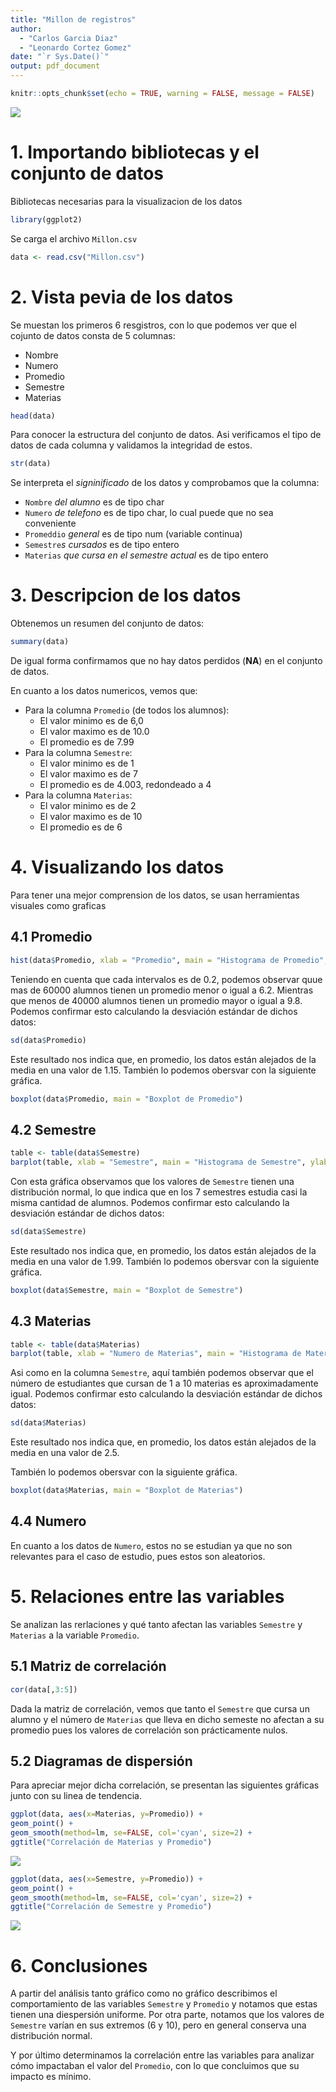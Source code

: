 ---
title: "Millon de registros"
author: 
  - "Carlos Garcia Diaz"
  - "Leonardo Cortez Gomez"
date: "`r Sys.Date()`"
output: pdf_document
---

```{r setup, include=FALSE}
knitr::opts_chunk$set(echo = TRUE, warning = FALSE, message = FALSE)
```

![](image.jpg)

# 1. Importando bibliotecas y el conjunto de datos

Bibliotecas necesarias para la visualizacion de los datos

```{r}
library(ggplot2)
```

Se carga el archivo `Millon.csv`

```{r}
data <- read.csv("Millon.csv")
```

# 2. Vista pevia de los datos

Se muestan los primeros 6 resgistros, con lo que podemos ver que el cojunto de datos consta de 5 columnas:

-   Nombre
-   Numero
-   Promedio
-   Semestre
-   Materias

```{r}
head(data)
```

Para conocer la estructura del conjunto de datos. Asi verificamos el tipo de datos de cada columna y validamos la integridad de estos.

```{r}
str(data)
```

Se interpreta el *signinificado* de los datos y comprobamos que la columna:

-   `Nombre` *del alumno* es de tipo char
-   `Numero` *de telefono* es de tipo char, lo cual puede que no sea conveniente
-   `Promeddio` *general* es de tipo num (variable continua)
-   `Semestre`*s cursados* es de tipo entero
-   `Materias` *que cursa en el semestre actual* es de tipo entero

# 3. Descripcion de los datos

Obtenemos un resumen del conjunto de datos:

```{r}
summary(data)
```

De igual forma confirmamos que no hay datos perdidos (**NA**) en el conjunto de datos.

En cuanto a los datos numericos, vemos que:

-   Para la columna `Promedio` (de todos los alumnos):
    -   El valor minimo es de 6,0
    -   El valor maximo es de 10.0
    -   El promedio es de 7.99
-   Para la columna `Semestre`:
    -   El valor minimo es de 1
    -   El valor maximo es de 7
    -   El promedio es de 4.003, redondeado a 4
-   Para la columna `Materias`:
    -   El valor minimo es de 2
    -   El valor maximo es de 10
    -   El promedio es de 6

# 4. Visualizando los datos

Para tener una mejor comprension de los datos, se usan herramientas visuales como graficas

## 4.1 Promedio

```{r echo=FALSE}
hist(data$Promedio, xlab = "Promedio", main = "Histograma de Promedio", ylab = "Frecuencia")
```

Teniendo en cuenta que cada intervalos es de 0.2, podemos observar quue mas de 60000 alumnos tienen un promedio menor o igual a 6.2. Mientras que menos de 40000 alumnos tienen un promedio mayor o igual a 9.8. Podemos confirmar esto calculando la desviación estándar de dichos datos:

```{r}
sd(data$Promedio)
```

Este resultado nos indica que, en promedio, los datos están alejados de la media en una valor de 1.15. También lo podemos obersvar con la siguiente gráfica.

```{r echo = FALSE}
boxplot(data$Promedio, main = "Boxplot de Promedio")
```



## 4.2 Semestre

```{r echo = FALSE}
table <- table(data$Semestre)
barplot(table, xlab = "Semestre", main = "Histograma de Semestre", ylab = "Frecuencia")
```

Con esta gráfica observamos que los valores de `Semestre` tienen una distribución normal, lo que indica que en los 7 semestres estudia casi la misma cantidad de alumnos. Podemos confirmar esto calculando la desviación estándar de dichos datos:

```{r}
sd(data$Semestre)
```

Este resultado nos indica que, en promedio, los datos están alejados de la media en una valor de 1.99.
También lo podemos obersvar con la siguiente gráfica.

```{r echo = FALSE}
boxplot(data$Semestre, main = "Boxplot de Semestre")
```

## 4.3 Materias

```{r echo = FALSE}
table <- table(data$Materias)
barplot(table, xlab = "Numero de Materias", main = "Histograma de Materias", ylab = "Frecuencia")
```

Asi como en la columna `Semestre`, aquí también podemos observar que el número de estudiantes que cursan de 1 a 10 materias es aproximadamente igual. Podemos confirmar esto calculando la desviación estándar de dichos datos:

```{r}
sd(data$Materias)
```

Este resultado nos indica que, en promedio, los datos están alejados de la media en una valor de 2.5.

También lo podemos obersvar con la siguiente gráfica.

```{r echo = FALSE}
boxplot(data$Materias, main = "Boxplot de Materias")
```

## 4.4 Numero

En cuanto a los datos de `Numero`, estos no se estudian ya que no son relevantes para el caso de estudio, pues estos son aleatorios.


# 5. Relaciones entre las variables

Se analizan las rerlaciones y qué tanto afectan las variables `Semestre` y `Materias` a la variable `Promedio`.

## 5.1 Matriz de correlación

```{r}
cor(data[,3:5])
```

Dada la matriz de correlación, vemos que tanto el `Semestre` que cursa un alumno y el número de `Materias` que lleva en dicho semeste no afectan a su promedio pues los valores de correlación son prácticamente nulos.

## 5.2 Diagramas de dispersión

Para apreciar mejor dicha correlación, se presentan las siguientes gráficas junto con su linea de tendencia.

```{r echo = FALSE, eval=FALSE}
ggplot(data, aes(x=Materias, y=Promedio)) +
geom_point() +
geom_smooth(method=lm, se=FALSE, col='cyan', size=2) +
ggtitle("Correlación de Materias y Promedio")
```

![](MaVsPr.png)

```{r echo = FALSE, eval=FALSE}
ggplot(data, aes(x=Semestre, y=Promedio)) +
geom_point() +
geom_smooth(method=lm, se=FALSE, col='cyan', size=2) +
ggtitle("Correlación de Semestre y Promedio")
```

![](SeVsPr.png)

# 6. Conclusiones
A partir del análisis tanto gráfico como no gráfico describimos el comportamiento de las variables `Semestre` y `Promedio` y notamos que estas tienen una diespersión uniforme.
Por otra parte, notamos que los valores de `Semestre` varían en sus extremos (6 y 10), pero en general conserva una distribución normal.

Y por último determinamos la correlación entre las variables para analizar cómo impactaban el valor del `Promedio`, con lo que concluimos que su impacto es mínimo.

